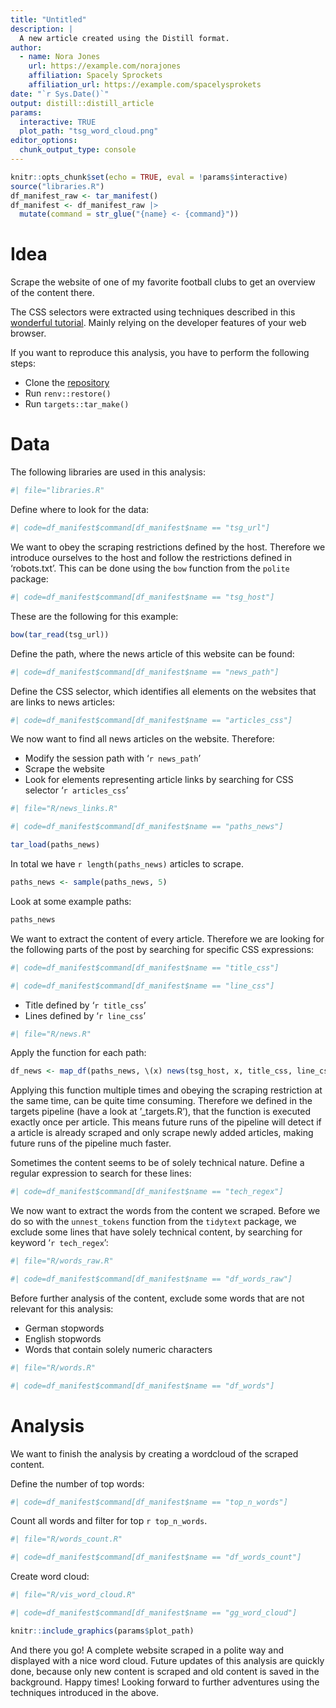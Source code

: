 ```yaml
---
title: "Untitled"
description: |
  A new article created using the Distill format.
author:
  - name: Nora Jones 
    url: https://example.com/norajones
    affiliation: Spacely Sprockets
    affiliation_url: https://example.com/spacelysprokets
date: "`r Sys.Date()`"
output: distill::distill_article
params:
  interactive: TRUE
  plot_path: "tsg_word_cloud.png"
editor_options: 
  chunk_output_type: console
---
```


```r
knitr::opts_chunk$set(echo = TRUE, eval = !params$interactive)
source("libraries.R")
df_manifest_raw <- tar_manifest()
df_manifest <- df_manifest_raw |>
  mutate(command = str_glue("{name} <- {command}"))
```

# Idea

Scrape the website of one of my favorite football clubs to get an overview
of the content there.

The CSS selectors were extracted using techniques described in this
[wonderful tutorial](https://github.com/hadley/web-scraping).
Mainly relying on the developer features of your web browser.

If you want to reproduce this analysis, you have to perform the following steps:

* Clone the [repository]()
* Run `renv::restore()`
* Run `targets::tar_make()`

# Data

The following libraries are used in this analysis:

```r
#| file="libraries.R"
```

Define where to look for the data:

```r
#| code=df_manifest$command[df_manifest$name == "tsg_url"]
```

We want to obey the scraping restrictions defined by the host.
Therefore we introduce ourselves to the host and follow the restrictions
defined in 'robots.txt'. This can be done using the `bow` function
from the `polite` package:

```r
#| code=df_manifest$command[df_manifest$name == "tsg_host"]
```

These are the following for this example:

```r
bow(tar_read(tsg_url))
```

Define the path, where the news article of this website can be found:

```r
#| code=df_manifest$command[df_manifest$name == "news_path"]
```

Define the CSS selector, which identifies all elements on the websites that
are links to news articles:

```r
#| code=df_manifest$command[df_manifest$name == "articles_css"]
```

We now want to find all news articles on the website. Therefore:

* Modify the session path with '`r news_path`'
* Scrape the website
* Look for elements representing article links by searching for CSS selector
'`r articles_css`'

```r
#| file="R/news_links.R"
```

```r
#| code=df_manifest$command[df_manifest$name == "paths_news"]
```

```r
tar_load(paths_news)
```

In total we have `r length(paths_news)` articles to scrape.

```r
paths_news <- sample(paths_news, 5)
```

Look at some example paths:

```r
paths_news
```

We want to extract the content of every article. Therefore
we are looking for the
following parts of the post by searching for specific CSS expressions:

```r
#| code=df_manifest$command[df_manifest$name == "title_css"]
```

```r
#| code=df_manifest$command[df_manifest$name == "line_css"]
```

* Title defined by '`r title_css`'
* Lines defined by '`r line_css`'

```r
#| file="R/news.R"
```

Apply the function for each path:

```r
df_news <- map_df(paths_news, \(x) news(tsg_host, x, title_css, line_css))
```

Applying this function multiple times and obeying the scraping restriction at
the same time, can be quite time consuming. Therefore we defined in the 
targets pipeline (have a look at '_targets.R'), that the function is executed
exactly once per article. This means future runs of the pipeline will detect
if a article is already scraped and only scrape newly added articles, making
future runs of the pipeline much faster.

Sometimes the content seems to be of solely technical nature. Define a regular
expression to search for these lines:

```r
#| code=df_manifest$command[df_manifest$name == "tech_regex"]
```

We now want to extract the words from the content we scraped. Before we do so
with the `unnest_tokens` function from the `tidytext` package, we exclude
some lines that have solely technical content, by searching for keyword
'`r tech_regex`':

```r
#| file="R/words_raw.R"
```

```r
#| code=df_manifest$command[df_manifest$name == "df_words_raw"]
```

Before further analysis of the content, exclude some words that are not relevant
for this analysis:

* German stopwords
* English stopwords
* Words that contain solely numeric characters

```r
#| file="R/words.R"
```

```r
#| code=df_manifest$command[df_manifest$name == "df_words"]
```

# Analysis

We want to finish the analysis by creating a wordcloud of the scraped content.

Define the number of top words:

```r
#| code=df_manifest$command[df_manifest$name == "top_n_words"]
```

Count all words and filter for top `r top_n_words`.

```r
#| file="R/words_count.R"
```

```r
#| code=df_manifest$command[df_manifest$name == "df_words_count"]
```

Create word cloud:

```r
#| file="R/vis_word_cloud.R"
```

```r
#| code=df_manifest$command[df_manifest$name == "gg_word_cloud"]
```

```r
knitr::include_graphics(params$plot_path)
```

And there you go! A complete website scraped in a polite way and displayed with
a nice word cloud. Future updates of this analysis are quickly done, because
only new content is scraped and old content is saved in the background.
Happy times! Looking forward to further adventures using the techniques
introduced in the above.
